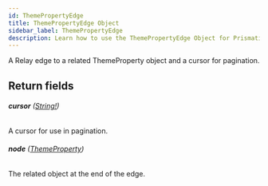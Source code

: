 ```yaml
---
id: ThemePropertyEdge
title: ThemePropertyEdge Object
sidebar_label: ThemePropertyEdge
description: Learn how to use the ThemePropertyEdge Object for Prismatic's API.
---
```


A Relay edge to a related ThemeProperty object and a cursor for pagination.

## Return fields

###### <b>cursor</b> ([String!](api/schema/scalar/String.mdx))

A cursor for use in pagination.

###### <b>node</b> ([ThemeProperty](api/schema/object/ThemeProperty.mdx))

The related object at the end of the edge.
